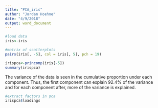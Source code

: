 ```yaml
---
title: "PCA_iris"
author: "Jordan Hoehne"
date: "4/9/2018"
output: word_document
---
```


```r
#load data
iris<-iris
```

```r
#matrix of scatterplots
pairs(iris[, -5], col = iris[, 5], pch = 19)
```

```r
irispca<-princomp(iris[-5])
summary(irispca)
```
The variance of the data is seen in the cumulative proportion under each component. Thus, the first component can explain 92.4% of the variance and for each component after, more of the variance is explained.

```r
#extract factors in pca
irispca$loadings
```
